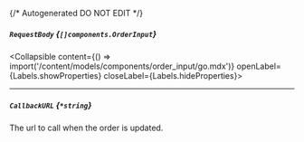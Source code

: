 {/* Autogenerated DO NOT EDIT  */}

##### `RequestBody` *{`[]components.OrderInput`}*
<Collapsible content={() => import('/content/models/components/order_input/go.mdx')} openLabel={Labels.showProperties} closeLabel={Labels.hideProperties}>
</Collapsible>

---
##### `CallbackURL` *{`*string`}*
The url to call when the order is updated.


